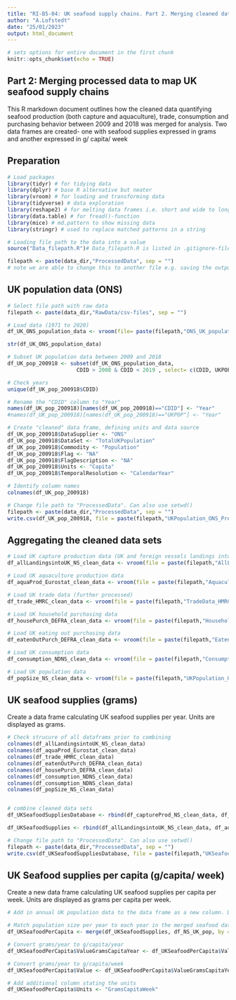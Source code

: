 ```yaml
---
title: "RI-B5-04: UK seafood supply chains. Part 2. Merging cleaned data. "
author: "A.Lofstedt"
date: "25/01/2023"
output: html_document
---
```


```r
# sets options for entire document in the first chunk
knitr::opts_chunk$set(echo = TRUE)
```

## Part 2: Merging processed data to map UK seafood supply chains

This R markdown document outlines how the cleaned data quantifying seafood production (both capture and aquaculture), trade, consumption and purchasing behavior between 2009 and 2018 was merged for analysis. Two data frames are created- one with seafood supplies expressed in grams and another expressed in g/ capita/ week 

## Preparation

```r
# Load packages
library(tidyr) # for tidying data
library(dplyr) # base R alternative but neater
library(vroom) # for loading and transforming data
library(tidyverse) # data exploration 
library(reshape2) # for melting data frames i.e. short and wide to long and thin
library(data.table) # for fread()-function
library(mice) # md.pattern to show missing data
library(stringr) # used to replace matched patterns in a string
```


```r
# Loading file path to the data into a value 
source("Data_filepath.R")# Data_filepath.R is listed in .gitignore-file. So, you will need to create that file yourself and provide your respected filepath using "data_dir <- [enter your here]"
```


```r
filepath <- paste(data_dir,"ProcessedData", sep = "") 
# note we are able to change this to another file e.g. saving the output
```


## UK population data (ONS) 

```r
# Select file path with raw data
filepath <- paste(data_dir,"RawData/csv-files", sep = "") 
```


```r
# Load data (1971 to 2020)
df_UK_ONS_population_data <- vroom(file= paste(filepath,"ONS_UK_population-19712020.csv", sep = "/"))

str(df_UK_ONS_population_data)

```


```r
# Subset UK population data between 2009 and 2018
df_UK_pop_200918 <- subset(df_UK_ONS_population_data, 
                      CDID > 2008 & CDID < 2019 , select= c(CDID, UKPOP))

# Check years
unique(df_UK_pop_200918$CDID)

```


```r
# Rename the "CDID" column to "Year"
names(df_UK_pop_200918)[names(df_UK_pop_200918)=="CDID"] <- "Year"
#names(df_UK_pop_200918)[names(df_UK_pop_200918)=="UKPOP"] <- "Year"

# Create "cleaned" data frame, defining units and data source 
df_UK_pop_200918$DataSupplier <- "ONS"
df_UK_pop_200918$DataSet <- "TotalUKPopulation"
df_UK_pop_200918$Commodity <- "Population"
df_UK_pop_200918$Flag <- "NA"
df_UK_pop_200918$FlagDescription <- "NA"
df_UK_pop_200918$Units <- "Capita"
df_UK_pop_200918$TemporalResolution <- "CalendarYear"

# Identify column names
colnames(df_UK_pop_200918)

```


```r
# Change file path to "ProcessedData". Can also use setwd()
filepath <- paste(data_dir,"ProcessedData", sep = "")
write.csv(df_UK_pop_200918, file = paste(filepath,"UKPopulation_ONS_PreliminaryCleaned.csv", sep = ""), row.names = FALSE)

```




## Aggregating the cleaned data sets 

```r
# Load UK capture production data (UK and foreign vessels landings into the UK)
df_allLandingsintoUK_NS_clean_data <- vroom(file = paste(filepath,"AllLandingsintoUK_MMO_PreliminaryCleaned.csv", sep = "/"))

# Load UK aquaculture production data 
df_aquaProd_Eurostat_clean_data <- vroom(file = paste(filepath,"AquacultureData_Eurostat_PreliminaryCleaned.csv", sep = "/"))

# Load UK trade data (further processed)
df_trade_HMRC_clean_data <- vroom(file = paste(filepath,"TradeData_HMRC_clean.csv", sep = "/"))

# Load UK household purchasing data 
df_housePurch_DEFRA_clean_data <- vroom(file = paste(filepath,"HouseholdPurchases_DEFRA_PreliminaryCleaned.csv", sep = "/"))

# Load UK eating out purchasing data 
df_eatenOutPurch_DEFRA_clean_data <- vroom(file = paste(filepath,"EatenOutPurchases_DEFRA_PreliminaryCleaned.csv", sep = "/"))

# Load UK consumption data 
df_consumption_NDNS_clean_data <- vroom(file = paste(filepath,"ConsumptionData_NDNS_PreliminaryCleaned.csv", sep = "/"))

# Load UK population data 
df_popSize_NS_clean_data <- vroom(file = paste(filepath,"UKPopulation_ONS_PreliminaryCleaned.csv", sep = "/"))

```



## UK seafood supplies (grams)

Create a data frame calculating UK seafood supplies per year. Units are displayed as grams.

```r
# Check strucure of all dataframs prior to combining
colnames(df_allLandingsintoUK_NS_clean_data)
colnames(df_aquaProd_Eurostat_clean_data)
colnames(df_trade_HMRC_clean_data)
colnames(df_eatenOutPurch_DEFRA_clean_data)
colnames(df_housePurch_DEFRA_clean_data)
colnames(df_consumption_NDNS_clean_data)
colnames(df_consumption_NDNS_clean_data)
colnames(df_popSize_NS_clean_data)


# combine cleaned data sets 
df_UKSeafoodSuppliesDatabase <- rbind(df_captureProd_NS_clean_data, df_aquaProd_Eurostat_clean_data, df_trade_HMRC_clean_data, df_housePurch_DEFRA_clean_data, df_eatenOutPurch_DEFRA_clean_data, df_consumption_NDNS_clean_data)

df_UKSeafoodSupplies <- rbind(df_allLandingsintoUK_NS_clean_data, df_aquaProd_Eurostat_clean_data, df_consumption_NDNS_clean_data)

```


```r
# Change file path to "ProcessedData". Can also use setwd()
filepath <- paste(data_dir,"ProcessedData", sep = "")
write.csv(df_UKSeafoodSuppliesDatabase, file = paste(filepath,"UKSeafoodSupplies_clean.csv", sep = ""))

```




## UK Seafood supplies per capita (g/capita/ week)

Create a new data frame calculating UK seafood supplies per capita per week. Units are displayed as grams per capita per week.


```r
# Add in annual UK population data to the data frame as a new column. Duplicate population data for each year. 

# Match population size per year to each year in the merged seafood data frame
df_UKSeafoodPerCapita <- merge(df_UKSeafoodSupplies, df_NS_UK_pop, by = "Year")

# Convert grams/year to g/capita/year
df_UKSeafoodPerCapita$ValueGramsCapitaYear <- df_UKSeafoodPerCapita$ValueGrams / df_UKSeafoodPerCapita$UKPop

# Convert grams/year to g/capita/week
df_UKSeafoodPerCapita$Value <- df_UKSeafoodPerCapita$ValueGramsCapitaYear / 52

# Add additional column stating the units
df_UKSeafoodPerCapita$Units <- "GramsCapitaWeek"

```

